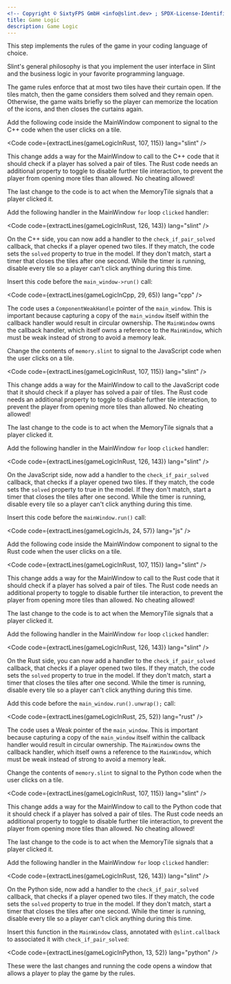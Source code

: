 ```yaml
---
<!-- Copyright © SixtyFPS GmbH <info@slint.dev> ; SPDX-License-Identifier: MIT -->
title: Game Logic
description: Game Logic
---
```




This step implements the rules of the game in your coding language of choice.

Slint's general philosophy is that you implement the user interface in Slint and the business logic in your favorite programming
language.

The game rules enforce that at most two tiles have their curtain open. If the tiles match, then the game
considers them solved and they remain open. Otherwise, the game waits briefly so the player can memorize
the location of the icons, and then closes the curtains again.

<Tabs syncKey="dev-language">
<TabItem label="C++">

Add the following code inside the <span class="hljs-title">MainWindow</span> component to signal to the C++ code when the user clicks on a tile.


<Code code={extractLines(gameLogicInRust, 107, 115)} lang="slint"  />

This change adds a way for the <span class="hljs-title">MainWindow</span> to call to the C++ code that it should
check if a player has solved a pair of tiles. The Rust code needs an additional property to toggle to disable further
tile interaction, to prevent the player from opening more tiles than allowed. No cheating allowed!

The last change to the code is to act when the <span class="hljs-title">MemoryTile</span> signals that a player clicked it.

Add the following handler in the <span class="hljs-title">MainWindow</span> `for` loop `clicked` handler:

<Code code={extractLines(gameLogicInRust, 126, 143)} lang="slint"  />


On the C++ side, you can now add a handler to the `check_if_pair_solved` callback, that checks if a player opened two tiles.
If they match, the code sets the `solved` property to true in the model. If they don't
match, start a timer that closes the tiles after one second. While the timer is running, disable every tile so
a player can't click anything during this time.

Insert this code before the `main_window->run()` call:


<Code code={extractLines(gameLogicInCpp, 29, 65)} lang="cpp"  />


The code uses a <LangRefLink lang="cpp" relpath="api/classslint_1_1ComponentWeakHandle">`ComponentWeakHandle`</LangRefLink> pointer of the `main_window`. This is
important because capturing a copy of the `main_window` itself within the callback handler would result in circular ownership.
The `MainWindow` owns the callback handler, which itself owns a reference to the `MainWindow`, which must be weak
instead of strong to avoid a memory leak.

</TabItem>
<TabItem label="NodeJS">

Change the contents of `memory.slint` to signal to the JavaScript code when the user clicks on a tile.

<Code code={extractLines(gameLogicInRust, 107, 115)} lang="slint"  />

This change adds a way for the <span class="hljs-title">MainWindow</span> to call to the JavaScript code that it should
check if a player has solved a pair of tiles. The Rust code needs an additional property to toggle to disable further
tile interaction, to prevent the player from opening more tiles than allowed. No cheating allowed!

The last change to the code is to act when the <span class="hljs-title">MemoryTile</span> signals that a player clicked it.

Add the following handler in the <span class="hljs-title">MainWindow</span> `for` loop `clicked` handler:

<Code code={extractLines(gameLogicInRust, 126, 143)} lang="slint"  />

On the JavaScript side, now add a handler to the `check_if_pair_solved` callback, that checks if a player opened two tiles. If they match, the code sets the `solved` property to true in the model. If they don't
match, start a timer that closes the tiles after one second. While the timer is running, disable every tile so
a player can't click anything during this time.

Insert this code before the `mainWindow.run()` call:


<Code code={extractLines(gameLogicInJs, 24, 57)} lang="js"  />
</TabItem>

<TabItem label="Rust">

Add the following code inside the <span class="hljs-title">MainWindow</span> component to signal to the Rust code when the user clicks on a tile.

<Code code={extractLines(gameLogicInRust, 107, 115)} lang="slint"  />

This change adds a way for the <span class="hljs-title">MainWindow</span> to call to the Rust code that it should
check if a player has solved a pair of tiles. The Rust code needs an additional property to toggle to disable further
tile interaction, to prevent the player from opening more tiles than allowed. No cheating allowed!

The last change to the code is to act when the <span class="hljs-title">MemoryTile</span> signals that a player clicked it.

Add the following handler in the <span class="hljs-title">MainWindow</span> `for` loop `clicked` handler:

<Code code={extractLines(gameLogicInRust, 126, 143)} lang="slint"  />

On the Rust side, you can now add a handler to the `check_if_pair_solved` callback, that checks if a player opened two tiles.
If they match, the code sets the `solved` property to true in the model. If they don't
match, start a timer that closes the tiles after one second. While the timer is running, disable every tile so
a player can't click anything during this time.

Add this code before the `main_window.run().unwrap();` call:

<Code code={extractLines(gameLogicInRust, 25, 52)} lang="rust"  />

The code uses a <LangRefLink lang="rust-slint" relpath="struct.Weak">Weak</LangRefLink> pointer of the `main_window`. This is
important because capturing a copy of the `main_window` itself within the callback handler would result in circular ownership.
The `MainWindow` owns the callback handler, which itself owns a reference to the `MainWindow`, which must be weak
instead of strong to avoid a memory leak.

</TabItem>

<TabItem label="Python">

Change the contents of `memory.slint` to signal to the Python code when the user clicks on a tile.

<Code code={extractLines(gameLogicInRust, 107, 115)} lang="slint"  />

This change adds a way for the <span class="hljs-title">MainWindow</span> to call to the Python code that it should
check if a player has solved a pair of tiles. The Rust code needs an additional property to toggle to disable further
tile interaction, to prevent the player from opening more tiles than allowed. No cheating allowed!

The last change to the code is to act when the <span class="hljs-title">MemoryTile</span> signals that a player clicked it.

Add the following handler in the <span class="hljs-title">MainWindow</span> `for` loop `clicked` handler:

<Code code={extractLines(gameLogicInRust, 126, 143)} lang="slint"  />

On the Python side, now add a handler to the `check_if_pair_solved` callback, that checks if a player opened two tiles. If they match, the code sets the `solved` property to true in the model. If they don't
match, start a timer that closes the tiles after one second. While the timer is running, disable every tile so
a player can't click anything during this time.

Insert this function in the `MainWindow` class, annotated with `@slint.callback` to associated it with `check_if_pair_solved`:


<Code code={extractLines(gameLogicInPython, 13, 52)} lang="python"  />
</TabItem>
</Tabs>

These were the last changes and running the code opens a window that allows a player to play the game by the rules.
